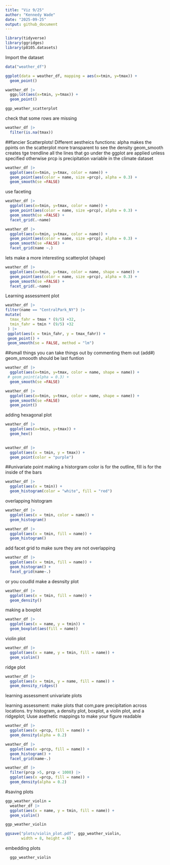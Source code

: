 ```yaml
---
title: "Viz 9/25"
author: "Kennedy Wade"
date: "2025-09-25"
output: github_document
---
```


```r
library(tidyverse)
library(ggridges)
library(p8105.datasets)
```

Import the dataset

```r
data("weather_df")
```

```r
ggplot(data = weather_df, mapping = aes(x=tmin, y=tmax)) +
  geom_point()
```

```r
waether_df |>
  ggp;lot(aes(x=tmin, y=tmax)) + 
  geom_point()

ggp_weather_scatterplot
```

check that some rows are missing

```r
weather_df |>
  filter(is.na(tmax))
```

##fancier Scatterplots!
Different aestheics functions:
alpha makes the ppints on the scatterplot more transparent to see the density
geom_smooth creates tge trendline
all the lines that go under the ggplot are applied unless specified otherwise 
prcp is precipitation variable in the climate dataset 
```r
weather_df |>
  ggplot(aes(x=tmin, y=tmax, color = name)) +
  geom_point(aes(color = name, size =prcp), alpha = 0.3) +
  geom_smooth(se =FALSE)
```

use faceting 

```r
weather_df |>
  ggplot(aes(x=tmin, y=tmax, color = name)) +
  geom_point(aes(color = name, size =prcp), alpha = 0.3) +
  geom_smooth(se =FALSE) +
  facet_grid(.~name)
```

```r
weather_df |>
  ggplot(aes(x=tmin, y=tmax, color = name)) +
  geom_point(aes(color = name, size =prcp), alpha = 0.3) +
  geom_smooth(se =FALSE) +
  facet_grid(name ~.)
```

lets make a more interesting scatterplot (shape)

```r
weather_df |>
  ggplot(aes(x=tmin, y=tmax, color = name, shape = name)) +
  geom_point(aes(color = name, size =prcp), alpha = 0.3) +
  geom_smooth(se =FALSE) +
  facet_grid(.~name)

```

Learning assessment plot 

```r
weather_df |> 
filter(name == "CentralPark_NY") |> 
mutate(
  tmax_fahr = tmax * (9/5) +32,
  tmin_fahr = tmin * (9/5) +32
 ) |>
 ggplot(aes(x = tmin_fahr, y = tmax_fahr)) +
 geom_point() +
 geom_smooth(se = FALSE, method = "lm")
```

##small things 
you can take things out by commenting them out (add#) 
geom_smoooth should be last funtion
```r
weather_df |>
  ggplot(aes(x=tmin, y=tmax, color = name, shape = name)) +
 # geom_point(alpha = 0.3) +
  geom_smooth(se =FALSE) 

weather_df |>
  ggplot(aes(x=tmin, y=tmax, color = name, shape = name)) +
  geom_smooth(se =FALSE) 
  geom_point()

```

adding hexagonal plot 

```r
weather_df |> 
  ggplot(aes(x=tmin, y=tmax)) +
  geom_hex()
  
```


```r
weather_df |> 
  ggplot(aes(x = tmin, y = tmax)) +
  geom_point(color = "purple")
```

##univariate point
making a historgram 
color is for the outline, fill is for the inside of the bars 
```r
weather_df |> 
  ggplot(aes(x = tmin)) +
  geom_histogram(color = "white", fill = "red")
```

overlapping histogram

```r
weather_df |> 
  ggplot(aes(x = tmin, color = name)) + 
  geom_histogram()

weather_df |> 
  ggplot(aes(x = tmin, fill = name)) + 
  geom_histogram()
```

add facet grid to make sure they are not overlapping

```r
weather_df |> 
  ggplot(aes(x = tmin, fill = name)) + 
  geom_histogram() +
  facet_grid(name~.)
```

or you coudld make a desnsity plot 

```r
weather_df |> 
  ggplot(aes(x = tmin, fill = name)) + 
  geom_density() 
```

making a boxplot 

```r
weather_df |> 
  ggplot(aes(x = name, y = tmin)) + 
  geom_boxplot(aes(fill = name))
```

violin plot 

```r
weather_df |> 
  ggplot(aes(x = name, y = tmin, fill = name)) + 
  geom_violin()
```

ridge plot

```r
weather_df |> 
  ggplot(aes(x = tmin, y = name, fill = name)) + 
  geom_density_ridges()
```

learning assessment univariate plots 

learning assessment: make plots that com,pare precipitation across locations. try histogram, a density plot,  boxplot, a violin plot, and a ridgeplot; Uuse asethetic mappings to make your figure readable 

```r
weather_df |> 
  ggplot(aes(x =prcp, fill = name)) + 
  geom_density(alpha = 0.2)

weather_df |> 
  ggplot(aes(x =prcp, fill = name)) + 
  geom_histogram() +
  facet_grid(name~.)

weather_df |> 
  filter(prcp >5, prcp < 1000) |>
  ggplot(aes(x =prcp, fill = name)) +
  geom_density(alpha = 0.2)

```

#saving plots 

```r
ggp_weather_violin = 
  weather_df |> 
  ggplot(aes(x = name, y = tmin, fill = name)) +
  geom_violin()

ggp_weather_violin

ggsave("plots/violin_plot.pdf", ggp_weather_violin,
       width = 8, height = 6)
```


embedding plots 

```r
  ggp_weather_violin
```










































